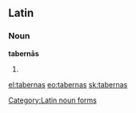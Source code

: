 ==Latin==

===Noun===
'''tabernās''' {{f}}

# {{inflection of|taberna||acc|p|lang=la}}

[[Category:Latin noun forms]]

[[el:tabernas]]
[[eo:tabernas]]
[[sk:tabernas]]
